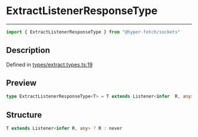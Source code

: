 

# ExtractListenerResponseType

<div class="api-docs__separator" data-reactroot="">

---

</div><div class="api-docs__import" data-reactroot="">

```ts
import { ExtractListenerResponseType } from "@hyper-fetch/sockets"
```

</div><div class="api-docs__section">

## Description

</div><div class="api-docs__description"><span class="api-docs__do-not-parse">



</span></div><p class="api-docs__definition">

Defined in [types/extract.types.ts:19](https://github.com/BetterTyped/hyper-fetch/blob/c44d728f/packages/sockets/src/types/extract.types.ts#L19)

</p><div class="api-docs__section">

## Preview

</div><div class="api-docs__preview type single">

```ts
type ExtractListenerResponseType<T> = T extends Listener<infer  R, any> ? R : never;
```

</div><div class="api-docs__section">

## Structure

</div><div class="api-docs__returns">

```ts
T extends Listener<infer R, any> ? R : never
```

</div>